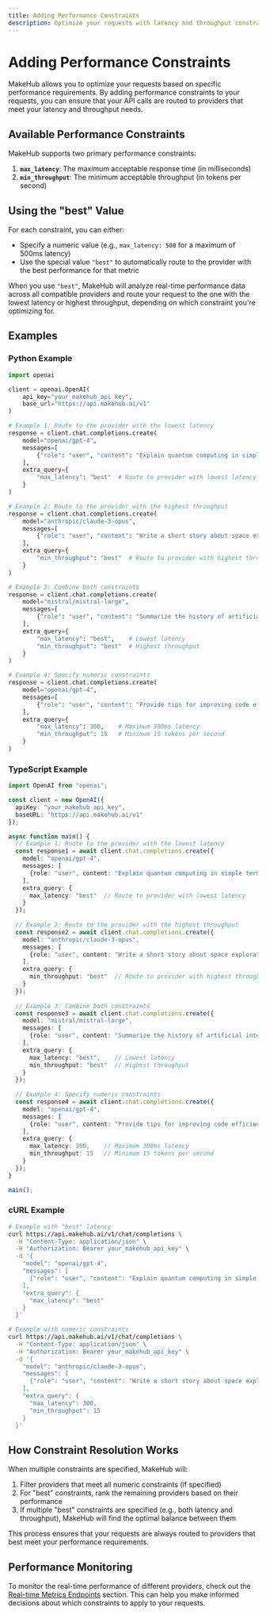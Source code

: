 ```yaml
---
title: Adding Performance Constraints
description: Optimize your requests with latency and throughput constraints
---
```


# Adding Performance Constraints

MakeHub allows you to optimize your requests based on specific performance requirements. By adding performance constraints to your requests, you can ensure that your API calls are routed to providers that meet your latency and throughput needs.

## Available Performance Constraints

MakeHub supports two primary performance constraints:

1. **`max_latency`**: The maximum acceptable response time (in milliseconds)
2. **`min_throughput`**: The minimum acceptable throughput (in tokens per second)

## Using the "best" Value

For each constraint, you can either:

- Specify a numeric value (e.g., `max_latency: 500` for a maximum of 500ms latency)
- Use the special value `"best"` to automatically route to the provider with the best performance for that metric

When you use `"best"`, MakeHub will analyze real-time performance data across all compatible providers and route your request to the one with the lowest latency or highest throughput, depending on which constraint you're optimizing for.

## Examples

### Python Example

```python
import openai

client = openai.OpenAI(
    api_key="your_makehub_api_key",
    base_url="https://api.makehub.ai/v1"
)

# Example 1: Route to the provider with the lowest latency
response = client.chat.completions.create(
    model="openai/gpt-4",
    messages=[
        {"role": "user", "content": "Explain quantum computing in simple terms"}
    ],
    extra_query={
        "max_latency": "best"  # Route to provider with lowest latency
    }
)

# Example 2: Route to the provider with the highest throughput
response = client.chat.completions.create(
    model="anthropic/claude-3-opus",
    messages=[
        {"role": "user", "content": "Write a short story about space exploration"}
    ],
    extra_query={
        "min_throughput": "best"  # Route to provider with highest throughput
    }
)

# Example 3: Combine both constraints
response = client.chat.completions.create(
    model="mistral/mistral-large",
    messages=[
        {"role": "user", "content": "Summarize the history of artificial intelligence"}
    ],
    extra_query={
        "max_latency": "best",    # Lowest latency
        "min_throughput": "best"  # Highest throughput
    }
)

# Example 4: Specify numeric constraints
response = client.chat.completions.create(
    model="openai/gpt-4",
    messages=[
        {"role": "user", "content": "Provide tips for improving code efficiency"}
    ],
    extra_query={
        "max_latency": 300,    # Maximum 300ms latency
        "min_throughput": 15   # Minimum 15 tokens per second
    }
)
```

### TypeScript Example

```typescript
import OpenAI from "openai";

const client = new OpenAI({
  apiKey: "your_makehub_api_key",
  baseURL: "https://api.makehub.ai/v1"
});

async function main() {
  // Example 1: Route to the provider with the lowest latency
  const response1 = await client.chat.completions.create({
    model: "openai/gpt-4",
    messages: [
      {role: "user", content: "Explain quantum computing in simple terms"}
    ],
    extra_query: {
      max_latency: "best"  // Route to provider with lowest latency
    }
  });
  
  // Example 2: Route to the provider with the highest throughput
  const response2 = await client.chat.completions.create({
    model: "anthropic/claude-3-opus",
    messages: [
      {role: "user", content: "Write a short story about space exploration"}
    ],
    extra_query: {
      min_throughput: "best"  // Route to provider with highest throughput
    }
  });
  
  // Example 3: Combine both constraints
  const response3 = await client.chat.completions.create({
    model: "mistral/mistral-large",
    messages: [
      {role: "user", content: "Summarize the history of artificial intelligence"}
    ],
    extra_query: {
      max_latency: "best",    // Lowest latency
      min_throughput: "best"  // Highest throughput
    }
  });
  
  // Example 4: Specify numeric constraints
  const response4 = await client.chat.completions.create({
    model: "openai/gpt-4",
    messages: [
      {role: "user", content: "Provide tips for improving code efficiency"}
    ],
    extra_query: {
      max_latency: 300,    // Maximum 300ms latency
      min_throughput: 15   // Minimum 15 tokens per second
    }
  });
}

main();
```

### cURL Example

```bash
# Example with "best" latency
curl https://api.makehub.ai/v1/chat/completions \
  -H "Content-Type: application/json" \
  -H "Authorization: Bearer your_makehub_api_key" \
  -d '{
    "model": "openai/gpt-4",
    "messages": [
      {"role": "user", "content": "Explain quantum computing in simple terms"}
    ],
    "extra_query": {
      "max_latency": "best"
    }
  }'

# Example with numeric constraints
curl https://api.makehub.ai/v1/chat/completions \
  -H "Content-Type: application/json" \
  -H "Authorization: Bearer your_makehub_api_key" \
  -d '{
    "model": "anthropic/claude-3-opus",
    "messages": [
      {"role": "user", "content": "Write a short story about space exploration"}
    ],
    "extra_query": {
      "max_latency": 300,
      "min_throughput": 15
    }
  }'
```

## How Constraint Resolution Works

When multiple constraints are specified, MakeHub will:

1. Filter providers that meet all numeric constraints (if specified)
2. For "best" constraints, rank the remaining providers based on their performance
3. If multiple "best" constraints are specified (e.g., both latency and throughput), MakeHub will find the optimal balance between them

This process ensures that your requests are always routed to providers that best meet your performance requirements.

## Performance Monitoring

To monitor the real-time performance of different providers, check out the [Real-time Metrics Endpoints](/docs/basic-usage/metrics) section. This can help you make informed decisions about which constraints to apply to your requests.